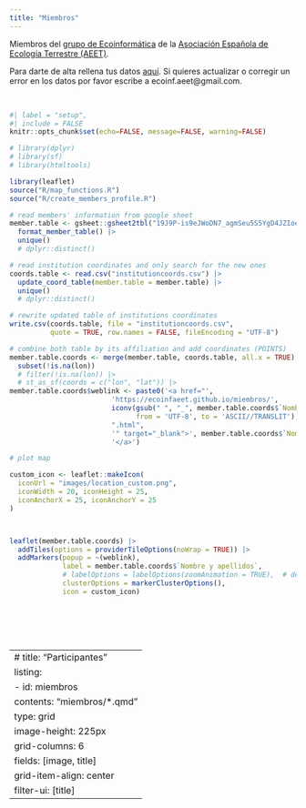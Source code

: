 ```yaml
---
title: "Miembros"
---
```


Miembros del [grupo de Ecoinformática](http://www.aeet.org/es/gruposdetrabajo/ecoinformatica.html) de la [Asociación Española de Ecología Terrestre (AEET)](https://www.aeet.org/es/).

Para darte de alta rellena tus datos [aquí](https://forms.gle/bkCfSjERcDHsrLhx8). Si quieres actualizar o corregir un error en los datos por favor escribe a ecoinf.aeet\@gmail.com.

<br>

```r
#| label = "setup",
#| include = FALSE
knitr::opts_chunk$set(echo=FALSE, message=FALSE, warning=FALSE)
```

```r
# library(dplyr)
# library(sf)
# library(htmltools)

library(leaflet)
source("R/map_functions.R")
source("R/create_members_profile.R")

# read members' information from google sheet
member.table <- gsheet::gsheet2tbl("19J9P-is9eJWoDN7_agmSeu5S5YgD4JZIoe_FtZ-G3EQ") |>
  format_member_table() |> 
  unique()
  # dplyr::distinct()

# read institution coordinates and only search for the new ones
coords.table <- read.csv("institutioncoords.csv") |> 
  update_coord_table(member.table = member.table) |> 
  unique()
  # dplyr::distinct()

# rewrite updated table of institutions coordinates
write.csv(coords.table, file = "institutioncoords.csv", 
          quote = TRUE, row.names = FALSE, fileEncoding = "UTF-8")

# combine both table by its affiliation and add coordinates (POINTS)
member.table.coords <- merge(member.table, coords.table, all.x = TRUE) |> 
  subset(!is.na(lon))
  # filter(!is.na(lon)) |> 
  # st_as_sf(coords = c("lon", "lat")) |> 
member.table.coords$weblink <- paste0('<a href="', 
                         'https://ecoinfaeet.github.io/miembros/', 
                         iconv(gsub(" ", "_", member.table.coords$`Nombre y apellidos`), 
                               from = 'UTF-8', to = 'ASCII//TRANSLIT'),
                         ".html",
                         '" target="_blank">', member.table.coords$`Nombre y apellidos`, 
                         '</a>')

# plot map

custom_icon <- leaflet::makeIcon(
  iconUrl = "images/location_custom.png",
  iconWidth = 20, iconHeight = 25,
  iconAnchorX = 25, iconAnchorY = 25
)



leaflet(member.table.coords) |> 
  addTiles(options = providerTileOptions(noWrap = TRUE)) |> 
  addMarkers(popup = ~(weblink), 
             label = member.table.coords$`Nombre y apellidos`,
             # labelOptions = labelOptions(zoomAnimation = TRUE),  # deprecated
             clusterOptions = markerClusterOptions(),
             icon = custom_icon)
  
  
```

<br> <br>

---
# title: "Participantes"
listing:
  - id: miembros
    contents: "miembros/*.qmd"
    type: grid
    image-height: 225px
    grid-columns: 6
    fields: [image, title]
    grid-item-align: center
    filter-ui: [title]
---

::: {#map}
:::

::: {#equipo}
:::
